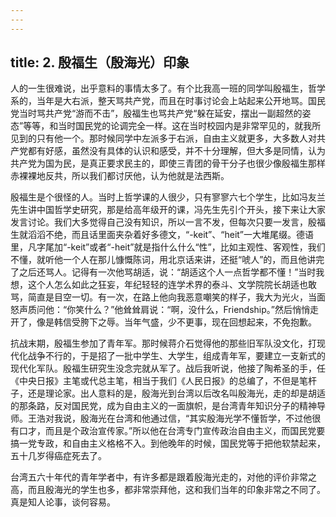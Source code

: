 ```yaml
---
---
---
```

title: 2. 殷福生（殷海光）印象
---




人的一生很难说，出乎意料的事情太多了。有个比我高一班的同学叫殷福生，哲学系的，当年是大右派，整天骂共产党，而且在时事讨论会上站起来公开地骂。国民党当时骂共产党“游而不击”，殷福生也骂共产党“躲在延安，摆出一副超然的姿态”等等，和当时国民党的论调完全一样。这在当时校园内是非常罕见的，就我所见到的只有他一个。那时候同学中左派多于右派，自由主义就更多，大多数人对共产党都有好感，虽然没有具体的认识和感受，并不十分理解，但大多是同情，认为共产党为国为民，是真正要求民主的，即使三青团的骨干分子也很少像殷福生那样赤裸裸地反共，所以我们都讨厌他，认为他就是法西斯。

殷福生是个很怪的人。当时上哲学课的人很少，只有寥寥六七个学生，比如冯友兰先生讲中国哲学史研究，那是给高年级开的课，冯先生先引个开头，接下来让大家发言讨论。我们大多觉得自己没有知识，所以一言不发，但每次只要一发言，殷福生就滔滔不绝，而且话里面夹杂着好多德文，“-keit”、“heit”一大堆尾缀。德语里，凡字尾加“-keit”或者“-heit”就是指什么什么“性”，比如主观性、客观性，我们不懂，就听他一个人在那儿慷慨陈词，用北京话来讲，还挺“唬人”的，而且他讲完了之后还骂人。记得有一次他骂胡适，说：“胡适这个人一点哲学都不懂！”当时我想，这个人怎么如此之狂妄，年纪轻轻的连学术界的泰斗、文学院院长胡适也敢骂，简直是目空一切。有一次，在路上他向我恶意嘲笑的样子，我大为光火，当面怒声质问他：“你笑什么？”他耸耸肩说：“啊，没什么，Friendship。”然后悄悄走开了，像是韩信受胯下之辱。当年气盛，少不更事，现在回想起来，不免抱歉。

抗战末期，殷福生参加了青年军。那时候蒋介石觉得他的那些旧军队没文化，打现代化战争不行的，于是招了一批中学生、大学生，组成青年军，要建立一支新式的现代化军队。殷福生研究生没念完就从军了。战后我听说，他接了陶希圣的手，任《中央日报》主笔或代总主笔，相当于我们《人民日报》的总编了，不但是笔杆子，还是理论家。出人意料的是，殷海光到台湾以后改名叫殷海光，走的却是胡适的那条路，反对国民党，成为自由主义的一面旗帜，是台湾青年知识分子的精神导师。王浩对我说，殷海光在台湾和他通过信，“其实殷海光学不懂哲学，不过他很有口才，而且是个政治宣传家。”所以他在台湾专门宣传政治自由主义，而国民党要搞一党专政，和自由主义格格不入。到他晚年的时候，国民党等于把他软禁起来，五十几岁得癌症死去了。

台湾五六十年代的青年学者中，有许多都是跟着殷海光走的，对他的评价非常之高，而且殷海光的学生也多，都非常崇拜他，这和我们当年的印象非常之不同了。真是知人论事，谈何容易。